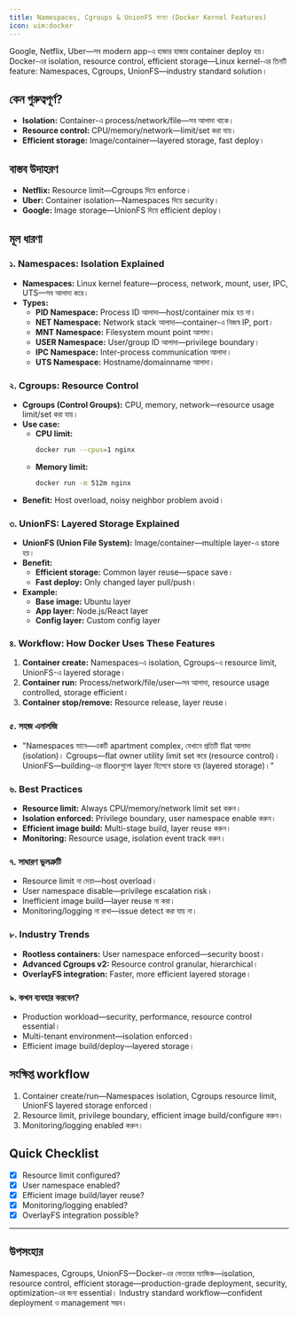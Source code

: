 ```yaml
---
title: Namespaces, Cgroups & UnionFS ব্যাখ্যা (Docker Kernel Features)
icon: uim:docker
---
```


Google, Netflix, Uber—সব modern app-এ হাজার হাজার container deploy হয়। Docker-এর isolation, resource control, efficient storage—Linux kernel-এর তিনটি feature: Namespaces, Cgroups, UnionFS—industry standard solution।

## কেন গুরুত্বপূর্ণ?

- **Isolation:** Container-এ process/network/file—সব আলাদা থাকে।
- **Resource control:** CPU/memory/network—limit/set করা যায়।
- **Efficient storage:** Image/container—layered storage, fast deploy।

## বাস্তব উদাহরণ

- **Netflix:** Resource limit—Cgroups দিয়ে enforce।
- **Uber:** Container isolation—Namespaces দিয়ে security।
- **Google:** Image storage—UnionFS দিয়ে efficient deploy।

## মূল ধারণা

### ১. Namespaces: Isolation Explained

- **Namespaces:** Linux kernel feature—process, network, mount, user, IPC, UTS—সব আলাদা করে।
- **Types:**
  - **PID Namespace:** Process ID আলাদা—host/container mix হয় না।
  - **NET Namespace:** Network stack আলাদা—container-এ নিজস্ব IP, port।
  - **MNT Namespace:** Filesystem mount point আলাদা।
  - **USER Namespace:** User/group ID আলাদা—privilege boundary।
  - **IPC Namespace:** Inter-process communication আলাদা।
  - **UTS Namespace:** Hostname/domainname আলাদা।

### ২. Cgroups: Resource Control

- **Cgroups (Control Groups):** CPU, memory, network—resource usage limit/set করা যায়।
- **Use case:**
  - **CPU limit:**
    ```bash
    docker run --cpus=1 nginx
    ```
  - **Memory limit:**
    ```bash
    docker run -m 512m nginx
    ```
- **Benefit:** Host overload, noisy neighbor problem avoid।

### ৩. UnionFS: Layered Storage Explained

- **UnionFS (Union File System):** Image/container—multiple layer-এ store হয়।
- **Benefit:**
  - **Efficient storage:** Common layer reuse—space save।
  - **Fast deploy:** Only changed layer pull/push।
- **Example:**
  - **Base image:** Ubuntu layer
  - **App layer:** Node.js/React layer
  - **Config layer:** Custom config layer

### ৪. Workflow: How Docker Uses These Features

1. **Container create:** Namespaces-এ isolation, Cgroups-এ resource limit, UnionFS-এ layered storage।
2. **Container run:** Process/network/file/user—সব আলাদা, resource usage controlled, storage efficient।
3. **Container stop/remove:** Resource release, layer reuse।

### ৫. সহজ এনালজি

- "Namespaces মানে—একটি apartment complex, যেখানে প্রতিটি flat আলাদা (isolation)। Cgroups—flat owner utility limit set করে (resource control)। UnionFS—building-এর floorগুলো layer হিসেবে store হয় (layered storage)।"

### ৬. Best Practices

- **Resource limit:** Always CPU/memory/network limit set করুন।
- **Isolation enforced:** Privilege boundary, user namespace enable করুন।
- **Efficient image build:** Multi-stage build, layer reuse করুন।
- **Monitoring:** Resource usage, isolation event track করুন।

### ৭. সাধারণ ভুলত্রুটি

- Resource limit না দেয়া—host overload।
- User namespace disable—privilege escalation risk।
- Inefficient image build—layer reuse না করা।
- Monitoring/logging না রাখা—issue detect করা যায় না।

### ৮. Industry Trends

- **Rootless containers:** User namespace enforced—security boost।
- **Advanced Cgroups v2:** Resource control granular, hierarchical।
- **OverlayFS integration:** Faster, more efficient layered storage।

### ৯. কখন ব্যবহার করবেন?

- Production workload—security, performance, resource control essential।
- Multi-tenant environment—isolation enforced।
- Efficient image build/deploy—layered storage।

## সংক্ষিপ্ত workflow

1. Container create/run—Namespaces isolation, Cgroups resource limit, UnionFS layered storage enforced।
2. Resource limit, privilege boundary, efficient image build/configure করুন।
3. Monitoring/logging enabled করুন।

## Quick Checklist

- [x] Resource limit configured?
- [x] User namespace enabled?
- [x] Efficient image build/layer reuse?
- [x] Monitoring/logging enabled?
- [x] OverlayFS integration possible?

---

## উপসংহার

Namespaces, Cgroups, UnionFS—Docker-এর ভেতরের ম্যাজিক—isolation, resource control, efficient storage—production-grade deployment, security, optimization-এর জন্য essential। Industry standard workflow—confident deployment ও management সম্ভব।

